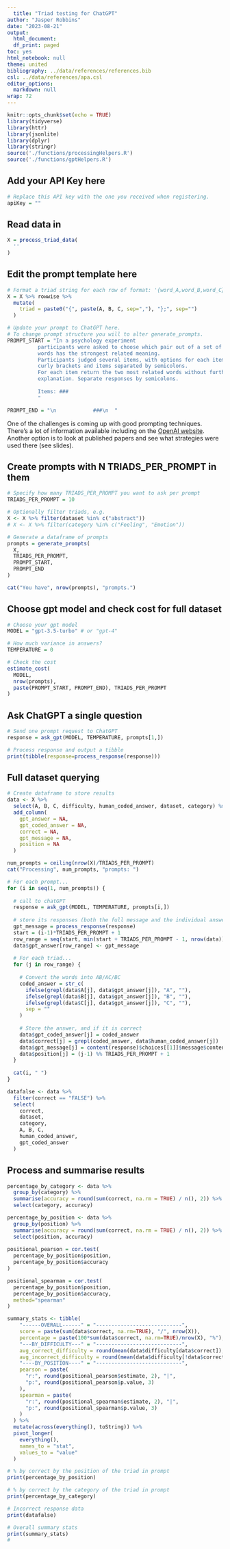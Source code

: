 ```yaml
---
  title: "Triad testing for ChatGPT"
author: "Jasper Robbins"
date: "2023-08-21"
output:
  html_document:
  df_print: paged
toc: yes
html_notebook: null
theme: united
bibliography: ../data/references/references.bib
csl: ../data/references/apa.csl
editor_options:
  markdown: null
wrap: 72
---
```


```r
knitr::opts_chunk$set(echo = TRUE)
library(tidyverse)
library(httr)
library(jsonlite)
library(dplyr)
library(stringr)
source('./functions/processingHelpers.R')
source('./functions/gptHelpers.R')
```

## Add your API Key here
```r
# Replace this API key with the one you received when registering.
apiKey = ""
```

## Read data in
```r
X = process_triad_data(
  ''
)
```


## Edit the prompt template here
```r

# Format a triad string for each row of format: '{word_A,word_B,word_C};'
X = X %>% rowwise %>% 
  mutate(
    triad = paste0("{", paste(A, B, C, sep=","), "};", sep="")
  )

# Update your prompt to ChatGPT here.
# To change prompt structure you will to alter generate_prompts.
PROMPT_START = "In a psychology experiment
          participants were asked to choose which pair out of a set of three 
          words has the strongest related meaning.
          Participants judged several items, with options for each item between 
          curly brackets and items separated by semicolons.
          For each item return the two most related words without further 
          explanation. Separate responses by semicolons.
          
          Items: ###
          "

PROMPT_END = "\n            ###\n  "
```

One of the challenges is coming up with good prompting techniques. There's a lot of information
available including on the [OpenAI website](https://help.openai.com/en/articles/6654000-best-practices-for-prompt-engineering-with-openai-api).
Another option is to look at published papers and see what strategies were used there (see slides).

## Create prompts with N TRIADS_PER_PROMPT in them
```R

# Specify how many TRIADS_PER_PROMPT you want to ask per prompt
TRIADS_PER_PROMPT = 10

# Optionally filter triads, e.g.
X <- X %>% filter(dataset %in% c("abstract"))
# X <- X %>% filter(category %in% c("Feeling", "Emotion"))

# Generate a dataframe of prompts
prompts = generate_prompts(
  X, 
  TRIADS_PER_PROMPT, 
  PROMPT_START, 
  PROMPT_END
)

cat("You have", nrow(prompts), "prompts.")
```


## Choose gpt model and check cost for full dataset
```r
# Choose your gpt model
MODEL = "gpt-3.5-turbo" # or "gpt-4"

# How much variance in answers?
TEMPERATURE = 0

# Check the cost
estimate_cost(
  MODEL, 
  nrow(prompts), 
  paste(PROMPT_START, PROMPT_END), TRIADS_PER_PROMPT
)
```

## Ask ChatGPT a single question
```r
# Send one prompt request to ChatGPT
response = ask_gpt(MODEL, TEMPERATURE, prompts[1,])

# Process response and output a tibble
print(tibble(response=process_response(response)))

```

## Full dataset querying
```r

# Create dataframe to store results
data <- X %>% 
  select(A, B, C, difficulty, human_coded_answer, dataset, category) %>% 
  add_column(
    gpt_answer = NA,
    gpt_coded_answer = NA,
    correct = NA,
    gpt_message = NA,
    position = NA
  )

num_prompts = ceiling(nrow(X)/TRIADS_PER_PROMPT)
cat("Processing", num_prompts, "prompts: ")

# For each prompt...
for (i in seq(1, num_prompts)) {
  
  # call to chatGPT
  response = ask_gpt(MODEL, TEMPERATURE, prompts[i,])
  
  # store its responses (both the full message and the individual answers)
  gpt_message = process_response(response)
  start = (i-1)*TRIADS_PER_PROMPT + 1
  row_range = seq(start, min(start + TRIADS_PER_PROMPT - 1, nrow(data)))
  data$gpt_answer[row_range] <- gpt_message
  
  # For each triad...
  for (j in row_range) {
    
    # Convert the words into AB/AC/BC
    coded_answer = str_c(
      ifelse(grepl(data$A[j], data$gpt_answer[j]), "A", ""),
      ifelse(grepl(data$B[j], data$gpt_answer[j]), "B", ""),
      ifelse(grepl(data$C[j], data$gpt_answer[j]), "C", ""),
      sep = ""
    )
    
    # Store the answer, and if it is correct
    data$gpt_coded_answer[j] = coded_answer
    data$correct[j] = grepl(coded_answer, data$human_coded_answer[j])
    data$gpt_message[j] = content(response)$choices[[1]]$message$content
    data$position[j] = (j-1) %% TRIADS_PER_PROMPT + 1
  }
  
  cat(i, " ")
}

datafalse <- data %>%
  filter(correct == "FALSE") %>%
  select(
    correct,
    dataset,
    category, 
    A, B, C, 
    human_coded_answer,
    gpt_coded_answer
  )

```

## Process and summarise results
```r
percentage_by_category <- data %>% 
  group_by(category) %>% 
  summarise(accuracy = round(sum(correct, na.rm = TRUE) / n(), 2)) %>% 
  select(category, accuracy)

percentage_by_position <- data %>% 
  group_by(position) %>% 
  summarise(accuracy = round(sum(correct, na.rm = TRUE) / n(), 2)) %>% 
  select(position, accuracy)
  
positional_pearson = cor.test(
  percentage_by_position$position, 
  percentage_by_position$accuracy
)

positional_spearman = cor.test(
  percentage_by_position$position, 
  percentage_by_position$accuracy,
  method="spearman"
)

summary_stats <- tibble(
    "------OVERALL------" = "----------------------------",
    score = paste(sum(data$correct, na.rm=TRUE), "/", nrow(X)),
    percentage = paste(100*sum(data$correct, na.rm=TRUE)/nrow(X), "%"),
    "---BY_DIFFICULTY---" = "----------------------------",
    avg_correct_difficulty = round(mean(data$difficulty[data$correct]), 2),
    avg_incorrect_difficulty = round(mean(data$difficulty[!data$correct]), 2),
    "----BY_POSITION----" = "----------------------------",
    pearson = paste(
      "r:", round(positional_pearson$estimate, 2), "|",
      "p:", round(positional_pearson$p.value, 3)
    ),
    spearman = paste(
      "r:", round(positional_spearman$estimate, 2), "|",
      "p:", round(positional_spearman$p.value, 3)
    )
  ) %>% 
  mutate(across(everything(), toString)) %>% 
  pivot_longer(
    everything(),
    names_to = "stat",
    values_to = "value"
  )

# % by correct by the position of the triad in prompt
print(percentage_by_position)

# % by correct by the category of the triad in prompt
print(percentage_by_category)

# Incorrect response data
print(datafalse)

# Overall summary stats
print(summary_stats)
#
```